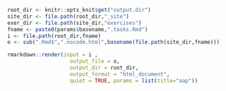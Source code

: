 ```r
root_dir <- knitr::opts_knit$get("output.dir")
site_dir <- file.path(root_dir,"_site")
exer_dir <- file.path(site_dir,"exercises")
fname <- paste0(params$basename,".tasks.Rmd")
i <- file.path(root_dir,fname)
o <- sub(".Rmd$",".nocode.html",basename(file.path(site_dir,fname)))
```


```r
rmarkdown::render(input = i ,
                    output_file = o,
                    output_dir = root_dir,
                    output_format = "html_document",
                    quiet = TRUE, params = list(title="aap"))
```

